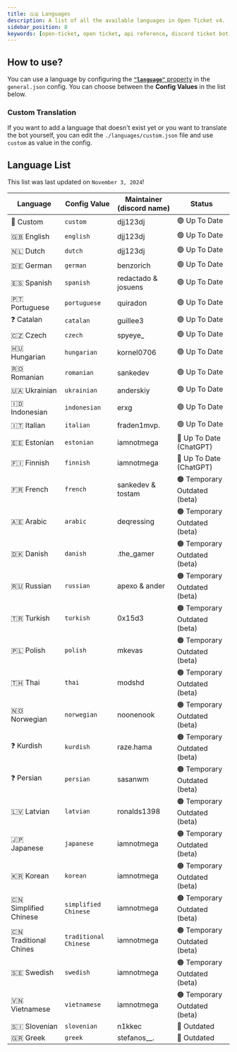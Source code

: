 ```yaml
---
title: 🇬🇧 Languages
description: A list of all the available languages in Open Ticket v4.
sidebar_position: 8
keywords: [open-ticket, open ticket, api reference, discord ticket bot, reference, config, api, plugins]
---
```

<head>
    <link rel="apple-touch-icon" href="/img/logo_vertical.png"/>
</head>

## How to use?
You can use a language by configuring the [**`"language"`** property](./config/general.mdx#language) in the `general.json` config.
You can choose between the **Config Values** in the list below.

### Custom Translation
If you want to add a language that doesn't exist yet or you want to translate the bot yourself,
you can edit the `./languages/custom.json` file and use `custom` as value in the config.

## Language List
This list was last updated on `November 3, 2024`!

|Language              |Config Value         |Maintainer (discord name) |Status                       |
|----------------------|---------------------|--------------------------|-----------------------------|
|🏁 Custom             |`custom`             |djj123dj                  |🟢 Up To Date                |
|🇬🇧 English            |`english`            |djj123dj                  |🟢 Up To Date                |
|🇳🇱 Dutch              |`dutch`              |djj123dj                  |🟢 Up To Date                |
|🇩🇪 German             |`german`             |benzorich                 |🟢 Up To Date                |
|🇪🇸 Spanish            |`spanish`            |redactado & josuens       |🟢 Up To Date                |
|🇵🇹 Portuguese         |`portuguese`         |quiradon                  |🟢 Up To Date                |
|❓ Catalan            |`catalan`            |guillee3                  |🟢 Up To Date                |
|🇨🇿 Czech              |`czech`              |spyeye_                   |🟢 Up To Date                |
|🇭🇺 Hungarian          |`hungarian`          |kornel0706                |🟢 Up To Date                |
|🇷🇴 Romanian           |`romanian`           |sankedev                  |🟢 Up To Date                |
|🇺🇦 Ukrainian          |`ukrainian`          |anderskiy                 |🟢 Up To Date                |
|🇮🇩 Indonesian         |`indonesian`         |erxg                      |🟢 Up To Date                |
|🇮🇹 Italian            |`italian`            |fraden1mvp.               |🟢 Up To Date                |
|🇪🇪 Estonian           |`estonian`           |iamnotmega                |🔵 Up To Date (ChatGPT)      |
|🇫🇮 Finnish            |`finnish`            |iamnotmega                |🔵 Up To Date (ChatGPT)      |
|🇫🇷 French             |`french`             |sankedev & tostam         |🟠 Temporary Outdated (beta) |
|🇦🇪 Arabic             |`arabic`             |deqressing                |🟠 Temporary Outdated (beta) |
|🇩🇰 Danish             |`danish`             |.the_gamer                |🟠 Temporary Outdated (beta) |
|🇷🇺 Russian            |`russian`            |apexo & ander             |🟠 Temporary Outdated (beta) |
|🇹🇷 Turkish            |`turkish`            |0x15d3                    |🟠 Temporary Outdated (beta) |
|🇵🇱 Polish             |`polish`             |mkevas                    |🟠 Temporary Outdated (beta) |
|🇹🇭 Thai               |`thai`               |modshd                    |🟠 Temporary Outdated (beta) |
|🇳🇴 Norwegian          |`norwegian`          |noonenook                 |🟠 Temporary Outdated (beta) |
|❓ Kurdish            |`kurdish`            |raze.hama                 |🟠 Temporary Outdated (beta) |
|❓ Persian            |`persian`            |sasanwm                   |🟠 Temporary Outdated (beta) |
|🇱🇻 Latvian            |`latvian`            |ronalds1398               |🟠 Temporary Outdated (beta) |
|🇯🇵 Japanese           |`japanese`           |iamnotmega                |🟠 Temporary Outdated (beta) |
|🇰🇷 Korean             |`korean`             |iamnotmega                |🟠 Temporary Outdated (beta) |
|🇨🇳 Simplified Chinese |`simplified Chinese` |iamnotmega                |🟠 Temporary Outdated (beta) |
|🇨🇳 Traditional Chines |`traditional Chinese`|iamnotmega                |🟠 Temporary Outdated (beta) |
|🇸🇪 Swedish            |`swedish`            |iamnotmega                |🟠 Temporary Outdated (beta) |
|🇻🇳 Vietnamese         |`vietnamese`         |iamnotmega                |🟠 Temporary Outdated (beta) |
|🇸🇮 Slovenian          |`slovenian`          |n1kkec                    |🔴 Outdated                  |
|🇬🇷 Greek              |`greek`              |stefanos__.               |🔴 Outdated                  |